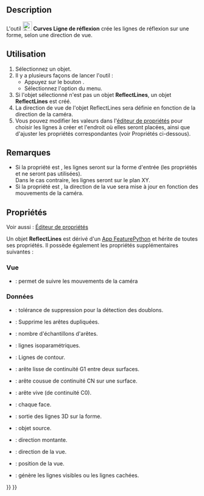 <languages/>

{{Docnav/fr
|[[Curves_CompressionSpring/fr|Ressort de compression]]|[[Curves_MultiLoft/fr|Multi lissage]]
|[[Curves_Workbench/fr|Atelier Curves]]
|IconL=Curves_CompressionSpring.svg
|IconR=Curves_MultiLoft.svg
|IconC=Curves_workbench_icon.svg
}}

{{GuiCommand/fr
|Name=Curves ReflectLines
|Name/fr=Curves Ligne réfléchie
|MenuLocation=Surfaces → Reflect Lines
|Workbenches=[[Curves_Workbench/fr|Curves]]
}}

==Description==

L'outil [[Image:Curves_ReflectLines.svg|24px]] '''Curves Ligne de réflexion''' crée les lignes de réflexion sur une forme, selon une direction de vue.

<span id="Usage"></span>
==Utilisation==

# Sélectionnez un objet.
# Il y a plusieurs façons de lancer l'outil :
#* Appuyez sur le bouton {{Button|[[Image:Curves_ReflectLines.svg|16px]] [[Curves_ReflectLines/fr|Reflect Lines]]}}.
#* Sélectionnez l'option {{MenuCommand|Surfaces → [[Image:Curves_ReflectLines.svg|16px]] Reflect Lines}} du menu.
# Si l'objet sélectionné n'est pas un objet '''ReflectLines''', un objet '''ReflectLines''' est créé.
# La direction de vue de l'objet ReflectLines sera définie en fonction de la direction de la caméra.
# Vous pouvez modifier les valeurs dans l'[[Property_editor/fr|éditeur de propriétés]] pour choisir les lignes à créer et l'endroit où elles seront placées, ainsi que d'ajuster les propriétés correspondantes (voir Propriétés ci-dessous).

<span id="Notes"></span>
==Remarques==

* Si la propriété {{PropertyData|On Shape}} est {{True}}, les lignes seront sur la forme d'entrée (les propriétés {{PropertyData|View Pos}} et {{PropertyData|Up Dir}} ne seront pas utilisées).<br>Dans le cas contraire, les lignes seront sur le plan XY.
* Si la propriété {{PropertyView|TrackCamera}} est {{True}}, la direction de la vue sera mise à jour en fonction des mouvements de la caméra.

<span id="Properties"></span>
==Propriétés==

Voir aussi : [[Property_editor/fr|Éditeur de propriétés]]

Un objet '''ReflectLines''' est dérivé d'un [[App_FeaturePython/fr|App FeaturePython]] et hérite de toutes ses propriétés. Il possède également les propriétés supplémentaires suivantes :

<span id="View"></span>
===Vue===

{{TitleProperty|AutoView}}

* {{PropertyView|TrackCamera|Bool}} : permet de suivre les mouvements de la caméra

<span id="Data"></span>
===Données===

{{TitleProperty|Cleaning Options}}

* {{PropertyData|Cleaning Tolerance|Quantity|Hidden}} : tolérance de suppression pour la détection des doublons.
* {{PropertyData|Remove Duplicates|Bool}} : Supprime les arêtes dupliquées.
* {{PropertyData|Samples|Integer|Hidden}} : nombre d'échantillons d'arêtes.

{{TitleProperty|Edge Type}}

* {{PropertyData|Iso Line|Bool}} : lignes isoparamétriques.
* {{PropertyData|Out Line|Bool}} : Lignes de contour.
* {{PropertyData|Rg1 Line|Bool|}} : arête lisse de continuité G1 entre deux surfaces.
* {{PropertyData|RgN Line|Bool}} : arête cousue de continuité CN sur une surface.
* {{PropertyData|Sharp|Bool}} : arête vive (de continuité C0).

{{TitleProperty|Reflect Lines}}

* {{PropertyData|Indiv Faces|LinkSubList}} : chaque face.
* {{PropertyData|On Shape|Bool}} : sortie des lignes 3D sur la forme.
* {{PropertyData|Source|Link}} : objet source.
* {{PropertyData|Up Dir|Vector|Hidden}} : direction montante.
* {{PropertyData|View Dir|Vector}} : direction de la vue.
* {{PropertyData|View Pos|Vector|Hidden}} : position de la vue.
* {{PropertyData|Visible|Bool}} : génère les lignes visibles ou les lignes cachées.


{{Docnav/fr
|[[Curves_CompressionSpring/fr|Ressort de compression]]|[[Curves_MultiLoft/fr|Multi lissage]]
|[[Curves_Workbench/fr|Atelier Curves]]
|IconL=Curves_CompressionSpring.svg
|IconR=Curves_MultiLoft.svg
|IconC=Curves_workbench_icon.svg
}}

{{Curves Tools navi{{#translation:}}}}
{{Userdocnavi{{#translation:}}}}